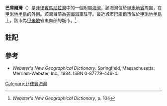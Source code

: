 '''巴庫爾灣'''（{{lang-en|Bacoor Bay}}）是[[菲律賓|菲律賓]][[馬尼拉灣|馬尼拉灣]]中的一個附屬[[海灣|海灣]]，該海灣位於[[甲米地省|甲米地省]]周圍，在[[甲米地半島|甲米地半島]]的外側。該灣目前為[[美國海軍|美國海軍]]駐守。最近城市[[巴庫爾市|巴庫爾市]]位於[[甲米地半島|甲米地半島]]上，該市為[[甲米地|甲米地]]省東南部的城市。<ref>''Webster's New Geographical Dictionary'', p. 104</ref>

==註記==
{{reflist}}

==參考==

*''Webster's New Geographical Dictionary''. Springfield, Massachusetts: Merriam-Webster, Inc., 1984. ISBN 0-87779-446-4.

{{Philippines-geo-stub}}

{{coord|14|28|N|120|54|E|display=title|region:PH_type:waterbody_source:GNS-enwiki}}

[[Category:菲律賓海灣|Category:菲律賓海灣]]
